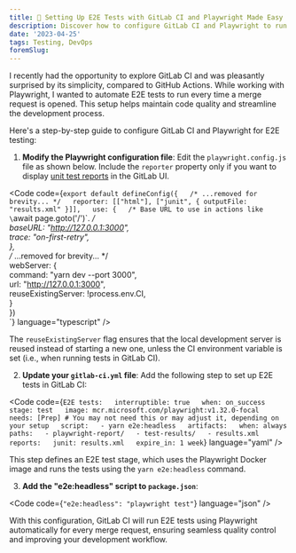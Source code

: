```yaml
---
title: 🚀 Setting Up E2E Tests with GitLab CI and Playwright Made Easy
description: Discover how to configure GitLab CI and Playwright to run E2E tests automatically for merge requests, streamlining quality control and enhancing your development workflow.
date: '2023-04-25'
tags: Testing, DevOps
foremSlug: 
---
```


I recently had the opportunity to explore GitLab CI and was pleasantly surprised by its simplicity, compared to GitHub Actions. While working with Playwright, I wanted to automate E2E tests to run every time a merge request is opened. This setup helps maintain code quality and streamline the development process.

Here's a step-by-step guide to configure GitLab CI and Playwright for E2E testing:

1. **Modify the Playwright configuration file**: Edit the `playwright.config.js` file as shown below. Include the `reporter` property only if you want to display [unit test reports](https://docs.gitlab.com/ee/ci/testing/unit_test_reports.html) in the GitLab UI.

<Code code={`export default defineConfig({  
  /* ...removed for brevity... */  
  reporter: [["html"], ["junit", { outputFile: "results.xml" }]],  
  use: {  
    /* Base URL to use in actions like \`await page.goto('/')\`. */  
    baseURL: "http://127.0.0.1:3000",  
    trace: "on-first-retry",  
  },  
  /* ...removed for brevity... */  
  webServer: {  
    command: "yarn dev --port 3000",  
    url: "http://127.0.0.1:3000",  
    reuseExistingServer: !process.env.CI,  
  }  
})  
`} language="typescript" /> 

The `reuseExistingServer` flag ensures that the local development server is reused instead of starting a new one, unless the CI environment variable is set (i.e., when running tests in GitLab CI).

2. **Update your `gitlab-ci.yml` file**: Add the following step to set up E2E tests in GitLab CI:

<Code code={`E2E tests:  
  interruptible: true  
  when: on_success  
  stage: test  
  image: mcr.microsoft.com/playwright:v1.32.0-focal  
  needs: [Prep] # You may not need this or may adjust it, depending on your setup  
  script:  
    - yarn e2e:headless  
  artifacts:  
    when: always  
    paths:  
      - playwright-report/  
      - test-results/  
      - results.xml  
    reports:  
      junit: results.xml  
    expire_in: 1 week`} language="yaml" />

This step defines an E2E test stage, which uses the Playwright Docker image and runs the tests using the `yarn e2e:headless` command.

3. **Add the "e2e:headless" script to `package.json`**:

<Code code={`"e2e:headless": "playwright test"`} language="json" />

With this configuration, GitLab CI will run E2E tests using Playwright automatically for every merge request, ensuring seamless quality control and improving your development workflow.
